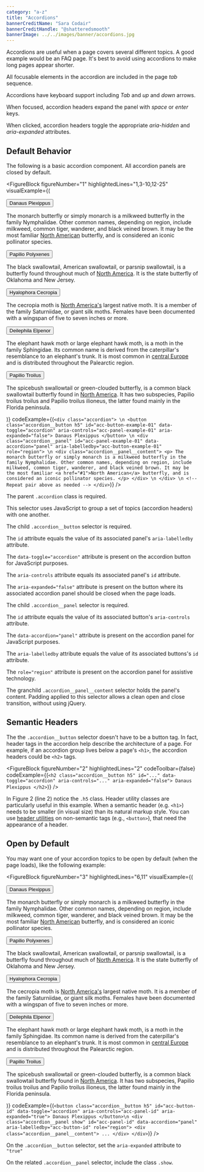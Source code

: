 ```yaml
---
category: "a-z"
title: "Accordions"
bannerCreditName: "Sara Codair"
bannerCreditHandle: "@shatteredsmooth" 
bannerImage: ../../images/banner/accordions.jpg
---
```


<TextBlock>

Accordions are useful when a page covers several different topics. A good example would be an FAQ page. It's best to avoid using accordions to make long pages appear shorter.

</TextBlock>

<AccessibilitySpotlight>
All focusable elements in the accordion are included in the page <em>tab</em> sequence.

Accordions have keyboard support including <em>Tab</em> and <em>up</em> and <em>down</em> arrows.

When focused, accordion headers expand the panel with <em>space</em> or <em>enter</em> keys.

When clicked, accordion headers toggle the appropriate <em>aria-hidden</em> and <em>aria-expanded</em> attributes.

</AccessibilitySpotlight>

<Divider id="defaultBehavior" />

<TextBlock>

## Default Behavior

The following is a basic accordion component. All accordion panels are closed by default.

</TextBlock>

<FigureBlock
    figureNumber="1"
    highlightedLines="1,3-10,12-25"
    visualExample={(
        <div className="accordion">
            <button
                className="accordion__button h5"
                id="acc-button-example-01"
                data-toggle="accordion"
                aria-controls="acc-panel-example-01"
                aria-expanded="false">
                    Danaus Plexippus
            </button>
            <div
                className="accordion__panel"
                id="acc-panel-example-01"
                data-accordion="panel"
                aria-labelledby="acc-button-example-01"
                role="region">
                <div className="accordion__panel__content">
                    <p>
                        The monarch butterfly or simply monarch is a milkweed butterfly in the family Nymphalidae. Other common names, depending on region, include milkweed, common tiger, wanderer, and black veined brown. It may be the most familiar <a href="#1">North American</a> butterfly, and is considered an iconic pollinator species.
                    </p>
                </div>
            </div>
            <button
                className="accordion__button h5"
                id="acc-button-example-01"
                data-toggle="accordion"
                aria-controls="acc-panel-example-01"
                aria-expanded="false">
                    Papilio Polyxenes
            </button>
            <div className="accordion__panel"
                id="acc-panel-example-01"
                data-accordion="panel"
                aria-labelledby="acc-button-example-01"
                role="region">
                <div className="accordion__panel__content">
                    <p>
                        The black swallowtail, American swallowtail, or parsnip swallowtail, is a butterfly found throughout much of <a href="#1">North America</a>. It is the state butterfly of Oklahoma and New Jersey.
                    </p>
                </div>
            </div>
            <button
                className="accordion__button h5"
                id="acc-button-example-01"
                data-toggle="accordion"
                aria-controls="acc-panel-example-01"
                aria-expanded="false">
                    Hyalophora Cecropia
            </button>
            <div
                className="accordion__panel"
                id="acc-panel-example-01"
                data-accordion="panel"
                aria-labelledby="acc-button-example-01"
                role="region">
                <div className="accordion__panel__content">
                    <p>
                        The cecropia moth is <a href="#1">North America's</a> largest native moth. It is a member of the family Saturniidae, or giant silk moths. Females have been documented with a wingspan of five to seven inches or more.
                    </p>
                </div>
            </div>
            <button
                className="accordion__button h5"
                id="acc-button-example-01"
                data-toggle="accordion"
                aria-controls="acc-panel-example-01"
                aria-expanded="false">
                    Deilephila Elpenor
            </button>
            <div
                className="accordion__panel"
                id="acc-panel-example-01"
                data-accordion="panel"
                aria-labelledby="acc-button-example-01"
                role="region">
                <div className="accordion__panel__content">
                    <p>
                        The elephant hawk moth or large elephant hawk moth, is a moth in the family Sphingidae. Its common name is derived from the caterpillar's resemblance to an elephant's trunk. It is most common in <a href="#1">central Europe</a> and is distributed throughout the Palearctic region.
                    </p>
                </div>
            </div>
            <button
                className="accordion__button h5"
                id="acc-button-example-01"
                data-toggle="accordion"
                aria-controls="acc-panel-example-01"
                aria-expanded="false">
                    Papilio Troilus
            </button>
            <div
                className="accordion__panel"
                id="acc-panel-example-01"
                data-accordion="panel"
                aria-labelledby="acc-button-example-01"
                role="region">
                <div className="accordion__panel__content">
                    <p>
                        The spicebush swallowtail or green-clouded butterfly, is a common black swallowtail butterfly found in <a href="#1">North America</a>. It has two subspecies, Papilio troilus troilus and Papilio troilus ilioneus, the latter found mainly in the Florida peninsula.
                    </p>
                </div>
            </div>
        </div>
    )}
    codeExample={(`
        <div class="accordion"> \n
            <button
                class="accordion__button h5"
                id="acc-button-example-01"
                data-toggle="accordion"
                aria-controls="acc-panel-example-01"
                aria-expanded="false">
                    Danaus Plexippus
            </button> \n
            <div
                class="accordion__panel"
                id="acc-panel-example-01"
                data-accordion="panel"
                aria-labelledby="acc-button-example-01"
                role="region"> \n
                <div class="accordion__panel__content">
                    <p>
                        The monarch butterfly or simply monarch is a milkweed butterfly in the family Nymphalidae. Other common names, depending on region, include milkweed, common tiger, wanderer, and black veined brown. It may be the most familiar <a href="#1">North American</a> butterfly, and is considered an iconic pollinator species.
                    </p>
                </div> \n
            </div> \n
            <!-- Repeat pair above as needed -->
        </div>
    `)}
/>

<TableLineDescBlock targetFigure="1">

<TableLineDescRow lines="1">

The parent `.accordion` class is required.

This selector uses JavaScript to group a set of topics (accordion headers) with one another.

</TableLineDescRow>

<TableLineDescRow lines="3-10">

The child `.accordion__button` selector is required.

The `id` attribute equals the value of its associated panel's `aria-labelledby` attribute.

The `data-toggle="accordion"` attribute is present on the accordion button for JavaScript purposes.

The `aria-controls` attribute equals its associated panel's `id` attribute. 

The `aria-expanded="false"` attribute is present on the button where its associated accordion panel should be closed when the page loads.

</TableLineDescRow>

<TableLineDescRow lines="12-25">

The child `.accordion__panel` selector is required.

The `id` attribute equals the value of its associated button's `aria-controls` attribute.

The `data-accordion="panel"` attribute is present on the accordion panel for JavaScript purposes.

The `aria-labelledby` attribute equals the value of its associated buttons's `id` attribute.

The `role="region"` attribute is present on the accordion panel for assistive technology.

The granchild `.accordion__panel__content` selector holds the panel's content. Padding applied to this selector allows a clean open and close transition, without using jQuery.

</TableLineDescRow>

</TableLineDescBlock>

<Divider id="semanticHeaders" />

<TextBlock>

## Semantic Headers

The the `.accordion__button` selector doesn't have to be a button tag. In fact, header tags in the accordion help describe the architecture of a page. For example, if an accordion group lives below a page's `<h1>`, the accordion headers could be `<h2>` tags.

</TextBlock>

<FigureBlock
    figureNumber="2"
    highlightedLines="2"
    codeToolbar={false}
    codeExample={(`
        <h2
            class="accordion__button h5"
            id="..."
            data-toggle="accordion"
            aria-controls="..."
            aria-expanded="false">
                Danaus Plexippus
        </h2>
    `)}
/>

<TextBlock>

In Figure 2 (line 2) notice the `.h5` class. Header utility classes are particularly useful in this example. When a semantic header (e.g. `<h1>`) needs to be smaller (in visual size) than its natural markup style. You can use <a href="/docs/typography/#sectionHeadings">header utilities</a> on non-semantic tags (e.g., `<button>`), that need the appearance of a header.

</TextBlock>

<Divider id="openByDefault" />

<TextBlock>

## Open by Default

You may want one of your accordion topics to be open by default (when the page loads), like the following example:

</TextBlock>

<FigureBlock
    figureNumber="3"
    highlightedLines="6,11"
    visualExample={(
        <div className="accordion">
            <button
                className="accordion__button h5"
                id="acc-button-example-01"
                data-toggle="accordion"
                aria-controls="acc-panel-example-01"
                aria-expanded="true">
                    Danaus Plexippus
            </button>
            <div
                className="accordion__panel shown"
                id="acc-panel-example-01"
                data-accordion="panel"
                aria-labelledby="acc-button-example-01"
                role="region">
                <div className="accordion__panel__content">
                    <p>
                        The monarch butterfly or simply monarch is a milkweed butterfly in the family Nymphalidae. Other common names, depending on region, include milkweed, common tiger, wanderer, and black veined brown. It may be the most familiar <a href="#1">North American</a> butterfly, and is considered an iconic pollinator species.
                    </p>
                </div>
            </div>
            <button
                className="accordion__button h5"
                id="acc-button-example-01"
                data-toggle="accordion"
                aria-controls="acc-panel-example-01"
                aria-expanded="false">
                    Papilio Polyxenes
            </button>
            <div className="accordion__panel"
                id="acc-panel-example-01"
                data-accordion="panel"
                aria-labelledby="acc-button-example-01"
                role="region">
                <div className="accordion__panel__content">
                    <p>
                        The black swallowtail, American swallowtail, or parsnip swallowtail, is a butterfly found throughout much of <a href="#1">North America</a>. It is the state butterfly of Oklahoma and New Jersey.
                    </p>
                </div>
            </div>
            <button
                className="accordion__button h5"
                id="acc-button-example-01"
                data-toggle="accordion"
                aria-controls="acc-panel-example-01"
                aria-expanded="false">
                    Hyalophora Cecropia
            </button>
            <div
                className="accordion__panel"
                id="acc-panel-example-01"
                data-accordion="panel"
                aria-labelledby="acc-button-example-01"
                role="region">
                <div className="accordion__panel__content">
                    <p>
                        The cecropia moth is <a href="#1">North America's</a> largest native moth. It is a member of the family Saturniidae, or giant silk moths. Females have been documented with a wingspan of five to seven inches or more.
                    </p>
                </div>
            </div>
            <button
                className="accordion__button h5"
                id="acc-button-example-01"
                data-toggle="accordion"
                aria-controls="acc-panel-example-01"
                aria-expanded="false">
                    Deilephila Elpenor
            </button>
            <div
                className="accordion__panel"
                id="acc-panel-example-01"
                data-accordion="panel"
                aria-labelledby="acc-button-example-01"
                role="region">
                <div className="accordion__panel__content">
                    <p>
                        The elephant hawk moth or large elephant hawk moth, is a moth in the family Sphingidae. Its common name is derived from the caterpillar's resemblance to an elephant's trunk. It is most common in <a href="#1">central Europe</a> and is distributed throughout the Palearctic region.
                    </p>
                </div>
            </div>
            <button
                className="accordion__button h5"
                id="acc-button-example-01"
                data-toggle="accordion"
                aria-controls="acc-panel-example-01"
                aria-expanded="false">
                    Papilio Troilus
            </button>
            <div
                className="accordion__panel"
                id="acc-panel-example-01"
                data-accordion="panel"
                aria-labelledby="acc-button-example-01"
                role="region">
                <div className="accordion__panel__content">
                    <p>
                        The spicebush swallowtail or green-clouded butterfly, is a common black swallowtail butterfly found in <a href="#1">North America</a>. It has two subspecies, Papilio troilus troilus and Papilio troilus ilioneus, the latter found mainly in the Florida peninsula.
                    </p>
                </div>
            </div>
        </div>
    )}
    codeExample={(`
        <button
            class="accordion__button h5"
            id="acc-button-id"
            data-toggle="accordion"
            aria-controls="acc-panel-id"
            aria-expanded="true">
                Danaus Plexippus
        </button>\n
        <div
            class="accordion__panel show"
            id="acc-panel-id"
            data-accordion="panel"
            aria-labelledby="acc-button-id"
            role="region">
            <div class="accordion__panel__content">
                ...
            </div>
        </div>
    `)}
/>

<TableLineDescBlock targetFigure="3">

<TableLineDescRow lines="6">

On the `.accordion__button` selector, set the `aria-expanded` attribute to `"true"`

</TableLineDescRow>

<TableLineDescRow lines="11">

On the related `.accordion__panel` selector, include the class `.show`.

</TableLineDescRow>

</TableLineDescBlock>
